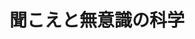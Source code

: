 ﻿---
title: "聞こえと無意識の科学"
category: "情報理工学院"
vol: 79
interviewee: "柏野 牧夫"
url: ""
tags: []
pdf: "79-3-kashino.pdf"
career: ""
preface: "先生は人間の脳の無意識的な情報処理のメカニズムを明らかにしようとしている。特に聴覚について、 錯覚を利用することでどのようにして主観的な聴こえというものが形成されるのか追究している。また先 生は音楽を聴いたときの心地よさや魅力の形成についても、数理科学・神経生理情報理工学院的なアプローチからモ デルを立てて解析を進めている。"
---

